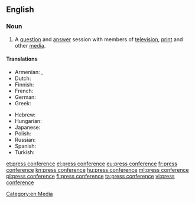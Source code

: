 ==English==

===Noun===
{{en-noun}}

# A [[question]] and [[answer]] session with members of [[television]], [[print]] and other [[media]].

====Translations====
{{trans-top|question and answer session with members of television, print and other media}}
* Armenian: {{t-|hy|մամլո ասուլիս|tr=mamlo asulis}}, {{t-|hy|ճեպազրույց|sc=Armn}} {{qualifier|short}}
* Dutch: {{t+|nl|persconferentie|f}}
* Finnish: {{t+|fi|lehdistötilaisuus}}
* French: {{t+|fr|conférence de presse|f}}
* German: {{t+|de|Pressekonferenz|f}}
* Greek: {{t+|el|συνέντευξη τύπου|f|tr=synéntefxi týpou}}
{{trans-mid}}
* Hebrew: {{t-|he|מסיבת עיתונאים|f|tr=m'sibát-itona'ím|sc=Hebr}}
* Hungarian: {{t+|hu|sajtótájékoztató}}
* Japanese: {{t-|ja|記者会見|tr=kisha kaiken|sc=Jpan}}
* Polish: {{t+|pl|konferencja prasowa|f}}
* Russian: {{t+|ru|пресс-конференция|f|tr=press-konferéncija}}
* Spanish: {{t+|es|rueda de prensa|f}}
* Turkish: {{t-|tr|basın konferansı}}
{{trans-bottom}}
[[Category:en:Media]]

[[et:press conference]]
[[el:press conference]]
[[eu:press conference]]
[[fr:press conference]]
[[kn:press conference]]
[[hu:press conference]]
[[ml:press conference]]
[[pl:press conference]]
[[fi:press conference]]
[[ta:press conference]]
[[vi:press conference]]